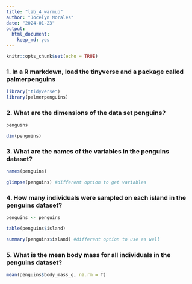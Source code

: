 ```yaml
---
title: "lab_4_warmup"
author: "Jocelyn Morales"
date: "2024-01-23"
output: 
  html_document: 
    keep_md: yes
---
```


```r
knitr::opts_chunk$set(echo = TRUE)
```

### 1. In a R markdown, load the tinyverse and a package called palmerpenguins

```r
library("tidyverse") 
library(palmerpenguins)
```

### 2. What are the dimensions of the data set penguins? 

```r
penguins
```
```r
dim(penguins)
```

### 3. What are the names of the variables in the penguins dataset?

```r
names(penguins)
```

```r
glimpse(penguins) #different option to get variables
```

### 4. How many individuals were sampled on each island in the penguins dataset?

```r
penguins <- penguins 
```

```r
table(penguins$island)
```

```r
summary(penguins$island) #different option to use as well
```

### 5. What is the mean body mass for all individuals in the penguins dataset? 
```r
mean(penguins$body_mass_g, na.rm = T)
```

